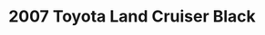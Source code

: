 ---
yrmm: 2111
brand: Toyota
year: 2007
model: Land Cruiser
color: Black
title: 2007 Toyota Land Cruiser Black
description: ARB bumper and tire carrier, ATX wheels, Rock Slider steps, CBI
  roof rack, ARB lights
alt: 2007 Toyota Land Cruiser in Black perfected for overlanding and off-roading
  with ARB bumper, ATX wheels, ARB tire carrier, Rock Slider steps, CBI roof
  rack and ARB Intensity lights.
width: 2500
height: 1407
---